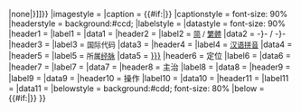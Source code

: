 <noinclude>{{模板文档}}</noinclude>
<includeonly>
{{Infobox
|name         = Infobox acupoint
|bodystyle    = 
|title        = 
|titlestyle   = 
|above        = {{nowrap|'''{{{name}}}'''}}
|abovestyle   = background:#c6c9ff; font-size: 120%
|image        = {{#if:{{{image|}}}|[[File:{{{image|}}}|{{#if:{{{imagesize|}}}|{{{imagesize}}}|250px}}|none|{{{caption|}}}}]]}}
|imagestyle   = 
|caption      = {{#if:{{{caption|}}}|{{{caption|}}}}}
|captionstyle = font-size: 90%
|headerstyle  = background:#ccd;
|labelstyle   = 
|datastyle    = font-size: 90%
|header1  = 
|label1   = 
|data1    = 
|header2  = 
|label2   = <span style="font-size: 90%;">[[简体中文|简]] / [[繁体中文|繁體]]</span>
|data2    = -{{{{simplified|}}}}- / -{{{{traditional|}}}}-
|header3  = 
|label3   = <span style="font-size: 90%;">国际代码</span>
|data3    = {{{code|}}}
|header4  = 
|label4   = <span style="font-size: 90%;">[[汉语拼音]]</span>
|data4    = {{{pinyin|}}}
|header5  = 
|label5   = <span style="font-size: 90%;">所属[[经脉]]</span>
|data5    = [[{{{meridian|}}}]]
|header6  = 定位
|label6   = 
|data6    = 
|header7  = 
|label7   = 
|data7    = {{{location|}}}
|header8  = 主治
|label8   = 
|data8    = 
|header9  = 
|label9   = 
|data9    = {{{treat|}}}
|header10  = 操作
|label10   = 
|data10    = 
|header11  = 
|label11   = 
|data11    = {{{processing|}}}
|belowstyle = background:#cdd; font-size: 80%
|below =  {{#if:{{{footnotes|}}}|{{{footnotes}}}}}
}}
</includeonly>